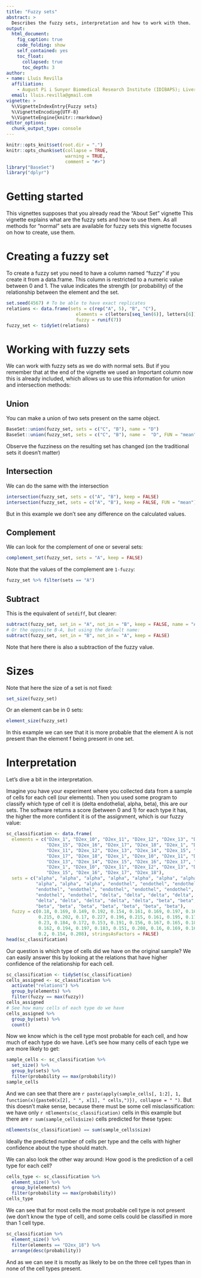 ```yaml
---
title: "Fuzzy sets"
abstract: >
  Describes the fuzzy sets, interpretation and how to work with them.
output:
  html_document:
    fig_caption: true
    code_folding: show
    self_contained: yes
    toc_float:
      collapsed: true
      toc_depth: 3
author:
- name: Lluís Revilla
  affiliation: 
    - August Pi i Sunyer Biomedical Research Institute (IDIBAPS); Liver Unit, Hospital Clinic
  email: lluis.revilla@gmail.com
vignette: >
  %\VignetteIndexEntry{Fuzzy sets}
  %\VignetteEncoding{UTF-8}
  %\VignetteEngine{knitr::rmarkdown}
editor_options: 
  chunk_output_type: console
---
```


```r
knitr::opts_knit$set(root.dir = ".")
knitr::opts_chunk$set(collapse = TRUE, 
                      warning = TRUE,
                      comment = "#>")
library("BaseSet")
library("dplyr")
```


# Getting started

This vignettes supposes that you already read the "About Set" vignette
This vignette explains what are the fuzzy sets and how to use them. 
As all methods for "normal" sets are available for fuzzy sets this vignette focuses on how to create, use them.


# Creating a fuzzy set


To create a fuzzy set you need to have a column named "fuzzy" if you create it 
from a data.frame. This column is restricted to a numeric value between 0 and 1. 
The value indicates the strength (or probability) of the relationship between 
the element and the set. 

```r
set.seed(4567) # To be able to have exact replicates
relations <- data.frame(sets = c(rep("A", 5), "B", "C"),
                          elements = c(letters[seq_len(6)], letters[6]),
                          fuzzy = runif(7))
fuzzy_set <- tidySet(relations)
```


# Working with fuzzy sets

We can work with fuzzy sets as we do with normal sets. But if you remember that at the end of the vignette we used an Important column now this is already included, which allows us to use this information for union and intersection methods:

## Union

You can make a union of two sets present on the same object.

```r
BaseSet::union(fuzzy_set, sets = c("C", "B"), name = "D")
BaseSet::union(fuzzy_set, sets = c("C", "B"), name =  "D", FUN = "mean")
```

Observe the fuzziness on the resulting set has changed (on the traditional sets it doesn't matter)

## Intersection

We can do the same with the intersection

```r
intersection(fuzzy_set, sets = c("A", "B"), keep = FALSE)
intersection(fuzzy_set, sets = c("A", "B"), keep = FALSE, FUN = "mean")
```

But in this example we don't see any difference on the calculated values.

## Complement

We can look for the complement of one or several sets:

```r
complement_set(fuzzy_set, sets = "A", keep = FALSE)
```

Note that the values of the complement are `1-fuzzy`:

```r
fuzzy_set %>% filter(sets == "A")
```

## Subtract

This is the equivalent of `setdiff`, but clearer:

```r
subtract(fuzzy_set, set_in = "A", not_in = "B", keep = FALSE, name = "A-B")
# Or the opposite B-A, but using the default name:
subtract(fuzzy_set, set_in = "B", not_in = "A", keep = FALSE)
```

Note that here there is also a subtraction of the fuzzy value.

# Sizes

Note that here the size of a set is not fixed:
```r
set_size(fuzzy_set)
```

Or an element can be in 0 sets:

```r
element_size(fuzzy_set)
```

In this example we can see that it is more probable that the element A is not 
present than the element f being present in one set. 

# Interpretation

Let's dive a bit in the interpretation.

Imagine you have your experiment where you collected data from a sample of cells for each cell (our elements). 
Then you used some program to classify which type of cell it is (delta endothelial, alpha, beta), this are our sets. 
The software returns a score (between 0 and 1) for each type it has, the higher the more confident it is of the assignment, which is our fuzzy value:

```r
sc_classification <- data.frame(
  elements = c("D2ex_1", "D2ex_10", "D2ex_11", "D2ex_12", "D2ex_13", "D2ex_14", 
               "D2ex_15", "D2ex_16", "D2ex_17", "D2ex_18", "D2ex_1", "D2ex_10", 
               "D2ex_11", "D2ex_12", "D2ex_13", "D2ex_14", "D2ex_15", "D2ex_16",
               "D2ex_17", "D2ex_18", "D2ex_1", "D2ex_10", "D2ex_11", "D2ex_12", 
               "D2ex_13", "D2ex_14", "D2ex_15", "D2ex_16", "D2ex_17", "D2ex_18", 
               "D2ex_1", "D2ex_10", "D2ex_11", "D2ex_12", "D2ex_13", "D2ex_14", 
               "D2ex_15", "D2ex_16", "D2ex_17", "D2ex_18"), 
  sets = c("alpha", "alpha", "alpha", "alpha", "alpha", "alpha", "alpha", 
           "alpha", "alpha", "alpha", "endothel", "endothel", "endothel", 
           "endothel", "endothel", "endothel", "endothel", "endothel", 
           "endothel", "endothel", "delta", "delta", "delta", "delta", "delta", 
           "delta", "delta", "delta", "delta", "delta", "beta", "beta", "beta", 
           "beta", "beta", "beta", "beta", "beta", "beta", "beta"), 
  fuzzy = c(0.18, 0.169, 0.149, 0.192, 0.154, 0.161, 0.169, 0.197, 0.162, 0.201, 
            0.215, 0.202, 0.17, 0.227, 0.196, 0.215, 0.161, 0.195, 0.178, 
            0.23, 0.184, 0.172, 0.153, 0.191, 0.156, 0.167, 0.165, 0.184, 
            0.162, 0.194, 0.197, 0.183, 0.151, 0.208, 0.16, 0.169, 0.169, 
            0.2, 0.154, 0.208), stringsAsFactors = FALSE)
head(sc_classification)
```

Our question is which type of cells did we have on the original sample?
We can easily answer this by looking at the relations that have higher confidence of the relationship for each cell.

```r
sc_classification <- tidySet(sc_classification)
cells_assigned <- sc_classification %>% 
  activate("relations") %>% 
  group_by(elements) %>% 
  filter(fuzzy == max(fuzzy))
cells_assigned
# See how many cells of each type do we have
cells_assigned %>% 
  group_by(sets) %>% 
  count()
```

Now we know which is the cell type most probable for each cell, and how much of each type do we have.
Let's see how many cells of each type we are more likely to get:

```r
sample_cells <- sc_classification %>% 
  set_size() %>% 
  group_by(sets) %>% 
  filter(probability == max(probability))
sample_cells
```

And we can see that there are `r paste(apply(sample_cells[, 1:2], 1, function(x){paste0(x[2], " ", x[1], " cells,")}), collapse = " ")`. 
But this doesn't make sense, because there must be some cell misclassification: we have only `r nElements(sc_classification)` cells in this example but there are `r sum(sample_cells$size)` cells predicted for these types:
```r
nElements(sc_classification) == sum(sample_cells$size)
```
Ideally the predicted number of cells per type and the cells with higher confidence about the type should match. 

We can also look the other way around: How good is the prediction of a cell type for each cell? 

```r
cells_type <- sc_classification %>% 
  element_size() %>% 
  group_by(elements) %>% 
  filter(probability == max(probability))
cells_type
```

We can see that for most cells the most probable cell type is not present (we don't know the type of cell), and some cells could be classified in more than 1 cell type.

```r
sc_classification %>% 
  element_size() %>% 
  filter(elements == "D2ex_18") %>% 
  arrange(desc(probability))
```

And as we can see it is mostly as likely to be on the three cell types than in none of the cell types present.
